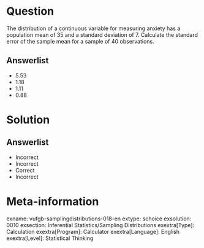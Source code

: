 Question
========
  
The distribution of a continuous variable for measuring anxiety has a population mean of 35 and a standard deviation of 7. Calculate the standard error of the sample mean for a sample of 40 observations.

  
Answerlist
----------
* 5.53
* 1.18
* 1.11
* 0.88

Solution
========
  
Answerlist
----------
* Incorrect
* Incorrect
* Correct
* Incorrect

Meta-information
================
exname: vufgb-samplingdistributions-018-en
extype: schoice
exsolution: 0010
exsection: Inferential Statistics/Sampling Distributions
exextra[Type]: Calculation
exextra[Program]: Calculator
exextra[Language]: English
exextra[Level]: Statistical Thinking
